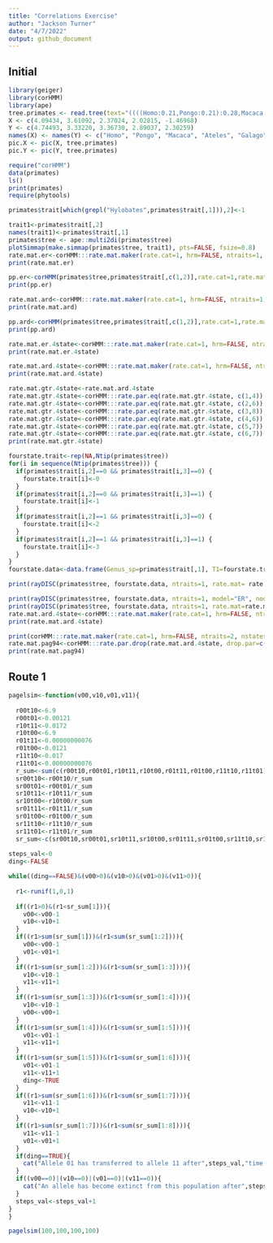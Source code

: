 ```yaml
---
title: "Correlations Exercise"
author: "Jackson Turner"
date: "4/7/2022"
output: github_document
---
```

## Initial

```r
library(geiger)
library(corHMM)
library(ape)
tree.primates <- read.tree(text="((((Homo:0.21,Pongo:0.21):0.28,Macaca:0.49):0.13,Ateles:0.62):0.38,Galago:1.00);") #using examples from ape ?pic
X <- c(4.09434, 3.61092, 2.37024, 2.02815, -1.46968)
Y <- c(4.74493, 3.33220, 3.36730, 2.89037, 2.30259)
names(X) <- names(Y) <- c("Homo", "Pongo", "Macaca", "Ateles", "Galago")
pic.X <- pic(X, tree.primates)
pic.Y <- pic(Y, tree.primates)

require("corHMM")
data(primates)
ls()
print(primates)
require(phytools)

primates$trait[which(grepl("Hylobates",primates$trait[,1])),2]<-1

trait1<-primates$trait[,2]
names(trait1)<-primates$trait[,1]
primates$tree <- ape::multi2di(primates$tree)
plotSimmap(make.simmap(primates$tree, trait1), pts=FALSE, fsize=0.8)
rate.mat.er<-corHMM:::rate.mat.maker(rate.cat=1, hrm=FALSE, ntraits=1, nstates=2, model="ER")
print(rate.mat.er)

pp.er<-corHMM(primates$tree,primates$trait[,c(1,2)],rate.cat=1,rate.mat=rate.mat.er,node.states="marginal")
print(pp.er)

rate.mat.ard<-corHMM:::rate.mat.maker(rate.cat=1, hrm=FALSE, ntraits=1, nstates=2, model="ARD")
print(rate.mat.ard)

pp.ard<-corHMM(primates$tree,primates$trait[,c(1,2)],rate.cat=1,rate.mat=rate.mat.ard,node.states="marginal")
print(pp.ard)

rate.mat.er.4state<-corHMM:::rate.mat.maker(rate.cat=1, hrm=FALSE, ntraits=1, nstates=4, model="ER")
print(rate.mat.er.4state)

rate.mat.ard.4state<-corHMM:::rate.mat.maker(rate.cat=1, hrm=FALSE, ntraits=1, nstates=4, model="ARD")
print(rate.mat.ard.4state)

rate.mat.gtr.4state<-rate.mat.ard.4state
rate.mat.gtr.4state<-corHMM:::rate.par.eq(rate.mat.gtr.4state, c(1,4))
rate.mat.gtr.4state<-corHMM:::rate.par.eq(rate.mat.gtr.4state, c(2,6))
rate.mat.gtr.4state<-corHMM:::rate.par.eq(rate.mat.gtr.4state, c(3,8))
rate.mat.gtr.4state<-corHMM:::rate.par.eq(rate.mat.gtr.4state, c(4,6))
rate.mat.gtr.4state<-corHMM:::rate.par.eq(rate.mat.gtr.4state, c(5,7))
rate.mat.gtr.4state<-corHMM:::rate.par.eq(rate.mat.gtr.4state, c(6,7))
print(rate.mat.gtr.4state)

fourstate.trait<-rep(NA,Ntip(primates$tree))
for(i in sequence(Ntip(primates$tree))) {
  if(primates$trait[i,2]==0 && primates$trait[i,3]==0) {
    fourstate.trait[i]<-0
  }
  if(primates$trait[i,2]==0 && primates$trait[i,3]==1) {
    fourstate.trait[i]<-1
  }
  if(primates$trait[i,2]==1 && primates$trait[i,3]==0) {
    fourstate.trait[i]<-2
  }
  if(primates$trait[i,2]==1 && primates$trait[i,3]==1) {
    fourstate.trait[i]<-3
  }
}
fourstate.data<-data.frame(Genus_sp=primates$trait[,1], T1=fourstate.trait)

print(rayDISC(primates$tree, fourstate.data, ntraits=1, rate.mat= rate.mat.gtr.4state, node.states="marginal", model="ARD"))

print(rayDISC(primates$tree, fourstate.data, ntraits=1, model="ER", node.states="marginal"))
print(rayDISC(primates$tree, fourstate.data, ntraits=1, rate.mat=rate.mat.er.4state, node.states="marginal", model="ARD"))
rate.mat.ard.4state<-corHMM:::rate.mat.maker(rate.cat=1, hrm=FALSE, ntraits=1, nstates=4, model="ARD")
print(rate.mat.ard.4state)

print(corHMM:::rate.mat.maker(rate.cat=1, hrm=FALSE, ntraits=2, nstates=2, model="ARD"))
rate.mat.pag94<-corHMM:::rate.par.drop(rate.mat.ard.4state, drop.par=c(3,5,8,10))
print(rate.mat.pag94)
```

## Route 1

```r
pagelsim<-function(v00,v10,v01,v11){
 
  r00t10<-6.9
  r00t01<-0.00121
  r10t11<-0.0172
  r10t00<-6.9
  r01t11<-0.00000000076
  r01t00<-0.0121
  r11t10<-0.017
  r11t01<-0.00000000076
  r_sum<-sum(c(r00t10,r00t01,r10t11,r10t00,r01t11,r01t00,r11t10,r11t01))
  sr00t10<-r00t10/r_sum
  sr00t01<-r00t01/r_sum
  sr10t11<-r10t11/r_sum
  sr10t00<-r10t00/r_sum
  sr01t11<-r01t11/r_sum
  sr01t00<-r01t00/r_sum
  sr11t10<-r11t10/r_sum
  sr11t01<-r11t01/r_sum
  sr_sum<-c(sr00t10,sr00t01,sr10t11,sr10t00,sr01t11,sr01t00,sr11t10,sr11t01)
   
steps_val<-0
ding<-FALSE

while((ding==FALSE)&(v00>0)&(v10>0)&(v01>0)&(v11>0)){
 
  r1<-runif(1,0,1)
 
  if((r1>0)&(r1<sr_sum[1])){
    v00<-v00-1
    v10<-v10+1
  }
  if((r1>sum(sr_sum[1]))&(r1<sum(sr_sum[1:2]))){
    v00<-v00-1
    v01<-v01+1
  }
  if((r1>sum(sr_sum[1:2]))&(r1<sum(sr_sum[1:3]))){
    v10<-v10-1
    v11<-v11+1
  }
  if((r1>sum(sr_sum[1:3]))&(r1<sum(sr_sum[1:4]))){
    v10<-v10-1
    v00<-v00+1
  }
  if((r1>sum(sr_sum[1:4]))&(r1<sum(sr_sum[1:5]))){
    v01<-v01-1
    v11<-v11+1
  }
  if((r1>sum(sr_sum[1:5]))&(r1<sum(sr_sum[1:6]))){
    v01<-v01-1
    v11<-v11+1
    ding<-TRUE
  }
  if((r1>sum(sr_sum[1:6]))&(r1<sum(sr_sum[1:7]))){
    v11<-v11-1
    v10<-v10+1
  }
  if((r1>sum(sr_sum[1:7]))&(r1<sum(sr_sum[1:8]))){
    v11<-v11-1
    v01<-v01+1
  }
  if(ding==TRUE){
    cat("Allele 01 has transferred to allele 11 after",steps_val,"time steps. The numbers of each allele are as follows: 00 =",v00,", 10 =",v10,", 01 =",v01,", 11 =",v11)
  }
  if((v00==0)|(v10==0)|(v01==0)|(v11==0)){
    cat("An allele has become extinct from this population after",steps_val,"time steps. The numbers of each allele are as follows: 00 =",v00,", 10 =",v10,", 01 =",v01,", 11 =",v11)
  }
  steps_val<-steps_val+1
}
}

pagelsim(100,100,100,100)
```